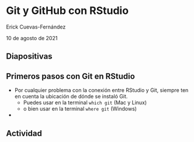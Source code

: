 # Git y GitHub con RStudio

Erick Cuevas-Fernández

10 de agosto de 2021

## Diapositivas

## Primeros pasos con Git en RStudio

- Por cualquier problema con la conexión entre RStudio y Git, siempre ten en cuenta la ubicación de dónde se instaló Git. 
    - Puedes usar en la terminal `which git` (Mac y Linux)
    - o bien usar en la terminal `where git` (Windows)
    
- 

## Actividad
